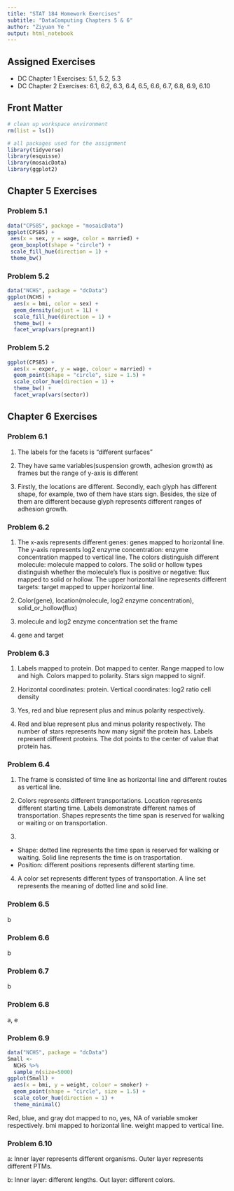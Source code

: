 ```yaml
---
title: "STAT 184 Homework Exercises" 
subtitle: "DataComputing Chapters 5 & 6"
author: "Ziyuan Ye "
output: html_notebook
---
```


## Assigned Exercises

- DC Chapter 1 Exercises: 5.1, 5.2, 5.3  
- DC Chapter 2 Exercises: 6.1, 6.2, 6.3, 6.4, 6.5, 6.6, 6.7, 6.8, 6.9, 6.10

## Front Matter

```r
# clean up workspace environment
rm(list = ls())

# all packages used for the assignment
library(tidyverse)
library(esquisse)
library(mosaicData)
library(ggplot2)
```



## Chapter 5 Exercises

### Problem 5.1

```r
data("CPS85", package = "mosaicData")
ggplot(CPS85) +
 aes(x = sex, y = wage, color = married) +
 geom_boxplot(shape = "circle") +
 scale_fill_hue(direction = 1) +
 theme_bw()
```



### Problem 5.2

```r
data("NCHS", package = "dcData")
ggplot(NCHS) +
  aes(x = bmi, color = sex) +
  geom_density(adjust = 1L) +
  scale_fill_hue(direction = 1) +
  theme_bw() +
  facet_wrap(vars(pregnant))
```

### Problem 5.2

```r
ggplot(CPS85) +
  aes(x = exper, y = wage, colour = married) +
  geom_point(shape = "circle", size = 1.5) +
  scale_color_hue(direction = 1) +
  theme_bw() +
  facet_wrap(vars(sector))
```


## Chapter 6 Exercises

### Problem 6.1

1. The labels for the facets is "different surfaces"

2. They have same variables(suspension growth, adhesion growth) as frames but the range of y-axis is different

3. Firstly, the locations are different. Secondly, each glyph has different shape, for example, two of them have stars sign. Besides, the size of them are different because glyph represents different ranges of adhesion growth. 

### Problem 6.2

1. The x-axis represents different genes: genes mapped to horizontal line. The y-axis represents log2 enzyme concentration: enzyme concentration mapped to vertical line. The colors distinguish different molecule: molecule mapped to colors. The solid or hollow types distinguish whether the molecule's flux is positive or negative: flux mapped to solid or hollow. The upper horizontal line represents different targets: target mapped to upper horizontal line.

2. Color(gene), location(molecule, log2 enzyme concentration), solid_or_hollow(flux)

3. molecule and log2 enzyme concentration set the frame

4. gene and target

### Problem 6.3

1. Labels mapped to protein. Dot mapped to center. Range mapped to low and high. Colors mapped to polarity. Stars sign mapped to signif.

2. Horizontal coordinates: protein. Vertical coordinates: log2 ratio cell density

3. Yes, red and blue represent plus and minus polarity respectively.

4. Red and blue represent plus and minus polarity respectively. The number of stars represents how many signif the protein has. Labels represent different proteins. The dot points to the center of value that protein has. 

### Problem 6.4

1. The frame is consisted of time line as horizontal line and different routes as vertical line.

2. Colors represents different transportations. Location represents different starting time. Labels demonstrate different names of transportation. Shapes represents the time span is reserved for walking or waiting or on transportation.

3. 
* Shape: dotted line represents the time span is reserved for walking or waiting. Solid line represents the time is on trasportation.
* Position: different positions represents different starting time.

4. A color set represents different types of transportation. A line set represents the meaning of dotted line and solid line.

### Problem 6.5

b

### Problem 6.6

b

### Problem 6.7

b

### Problem 6.8

a, e

### Problem 6.9

```r
data("NCHS", package = "dcData")
Small <-
  NCHS %>%
  sample_n(size=5000)
ggplot(Small) +
  aes(x = bmi, y = weight, colour = smoker) +
  geom_point(shape = "circle", size = 1.5) +
  scale_color_hue(direction = 1) +
  theme_minimal()
```

Red, blue, and gray dot mapped to no, yes, NA of variable smoker respectively. bmi mapped to horizontal line. weight mapped to vertical line.

### Problem 6.10

a: Inner layer represents different organisms. Outer layer represents different PTMs.

b: Inner layer: different lengths. Out layer: different colors.








